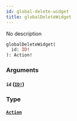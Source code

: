 ```yaml
---
id: global-delete-widget
title: globalDeleteWidget
---
```


No description

```graphql
globalDeleteWidget(
  id: ID!
): Action!

```

### Arguments

#### `id` ([`ID!`](/docs/graphql/scalars/id))

### Type

#### [`Action`](/docs/graphql/objects/action)
